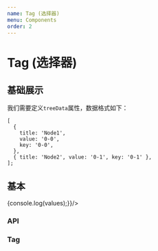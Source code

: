 ```yaml
---
name: Tag (选择器)
menu: Components
order: 2
---
```



# Tag (选择器)

## 基础展示
我们需要定义`treeData`属性，数据格式如下：
```
[
  {
    title: 'Node1',
    value: '0-0',
    key: '0-0',
  },
  { title: 'Node2', value: '0-1', key: '0-1' },
];

```

## 基本
<Playground>
    <Tag data={treeData} onChange={(values)=>{console.log(values);}}/>
</Playground>

### API

### Tag
<PropsTable of={Tag}/>
